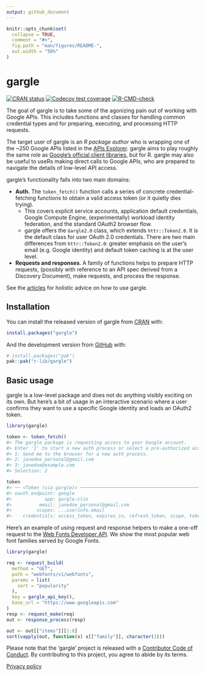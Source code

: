 ```yaml
---
output: github_document
---
```


<!-- README.md is generated from README.Rmd. Please edit that file -->

```r
knitr::opts_chunk$set(
  collapse = TRUE,
  comment = "#>",
  fig.path = "man/figures/README-",
  out.width = "50%"
)
```
# gargle

<!-- badges: start -->
[![CRAN status](https://www.r-pkg.org/badges/version/gargle)](https://cran.r-project.org/package=gargle)
[![Codecov test coverage](https://codecov.io/gh/r-lib/gargle/branch/main/graph/badge.svg)](https://app.codecov.io/gh/r-lib/gargle?branch=main)
[![R-CMD-check](https://github.com/r-lib/gargle/actions/workflows/R-CMD-check.yaml/badge.svg)](https://github.com/r-lib/gargle/actions/workflows/R-CMD-check.yaml)
<!-- badges: end -->

The goal of gargle is to take some of the agonizing pain out of working with Google APIs. This includes functions and classes for handling common credential types and for preparing, executing, and processing HTTP requests.

The target user of gargle is an *R package author* who is wrapping one of the ~250 Google APIs listed in the [APIs Explorer](https://developers.google.com/apis-explorer). gargle aims to play roughly the same role as [Google's official client libraries](https://developers.google.com/api-client-library/), but for R. gargle may also be useful to useRs making direct calls to Google APIs, who are prepared to navigate the details of low-level API access.

gargle's functionality falls into two main domains:

  * **Auth.** The `token_fetch()` function calls a series of concrete
    credential-fetching functions to obtain a valid access token (or it quietly
    dies trying).
    - This covers explicit service accounts, application default credentials,
      Google Compute Engine, (experimentally) workload identity federation, and
      the standard OAuth2 browser flow.
    - gargle offers the `Gargle2.0` class, which extends `httr::Token2.0`. It is
      the default class for user OAuth 2.0 credentials. There are two main
      differences from `httr::Token2.0`: greater emphasis on the user's email
      (e.g. Google identity) and default token caching is at the user level.
  * **Requests and responses**. A family of functions helps to prepare HTTP
    requests, (possibly with reference to an API spec derived from a Discovery
    Document), make requests, and process the response.
    
See the [articles](https://gargle.r-lib.org/articles/) for holistic advice on how to use gargle.

## Installation

You can install the released version of gargle from [CRAN](https://CRAN.R-project.org) with:

```r
install.packages("gargle")
```

And the development version from [GitHub](https://github.com/) with:

```r
# install.packages("pak")
pak::pak("r-lib/gargle")
```
## Basic usage

gargle is a low-level package and does not do anything visibly exciting on its own.
But here's a bit of usage in an interactive scenario where a user confirms they want to use a specific Google identity and loads an OAuth2 token.

```r
library(gargle)

token <- token_fetch()
#> The gargle package is requesting access to your Google account.
#> Enter '1' to start a new auth process or select a pre-authorized account.
#> 1: Send me to the browser for a new auth process.
#> 2: janedoe_personal@gmail.com
#> 3: janedoe@example.com
#> Selection: 2

token
#> ── <Token (via gargle)> ─────────────────────────────────────────────────────
#> oauth_endpoint: google
#>            app: gargle-clio
#>          email: janedoe_personal@gmail.com
#>         scopes: ...userinfo.email
#>    credentials: access_token, expires_in, refresh_token, scope, token_type, id_token
```

Here's an example of using request and response helpers to make a one-off request to the [Web Fonts Developer API](https://developers.google.com/fonts/docs/developer_api).
We show the most popular web font families served by Google Fonts.

```r
library(gargle)

req <- request_build(
  method = "GET",
  path = "webfonts/v1/webfonts",
  params = list(
    sort = "popularity"
  ),
  key = gargle_api_key(),
  base_url = "https://www.googleapis.com"
)
resp <- request_make(req)
out <- response_process(resp)

out <- out[["items"]][1:8]
sort(vapply(out, function(x) x[["family"]], character(1)))
```

Please note that the 'gargle' project is released with a [Contributor Code of Conduct](https://gargle.r-lib.org/CODE_OF_CONDUCT.html). By contributing to this project, you agree to abide by its terms.

[Privacy policy](https://www.tidyverse.org/google_privacy_policy)
